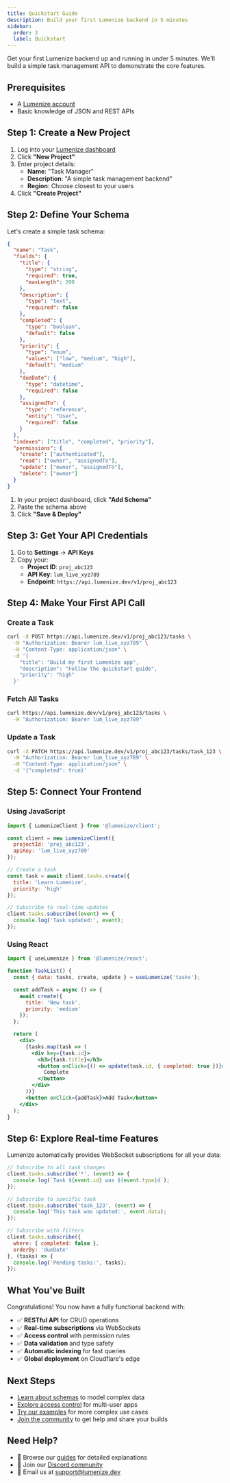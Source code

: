 ```yaml
---
title: Quickstart Guide
description: Build your first Lumenize backend in 5 minutes
sidebar:
  order: 3
  label: Quickstart
---
```


Get your first Lumenize backend up and running in under 5 minutes. We'll build a simple task management API to demonstrate the core features.

## Prerequisites

- A [Lumenize account](/docs/hosted/signup)
- Basic knowledge of JSON and REST APIs

## Step 1: Create a New Project

1. Log into your [Lumenize dashboard](https://app.lumenize.dev)
2. Click **"New Project"**
3. Enter project details:
   - **Name**: "Task Manager"
   - **Description**: "A simple task management backend"
   - **Region**: Choose closest to your users
4. Click **"Create Project"**

## Step 2: Define Your Schema

Let's create a simple task schema:

```json
{
  "name": "Task",
  "fields": {
    "title": {
      "type": "string",
      "required": true,
      "maxLength": 200
    },
    "description": {
      "type": "text",
      "required": false
    },
    "completed": {
      "type": "boolean",
      "default": false
    },
    "priority": {
      "type": "enum",
      "values": ["low", "medium", "high"],
      "default": "medium"
    },
    "dueDate": {
      "type": "datetime",
      "required": false
    },
    "assignedTo": {
      "type": "reference",
      "entity": "User",
      "required": false
    }
  },
  "indexes": ["title", "completed", "priority"],
  "permissions": {
    "create": ["authenticated"],
    "read": ["owner", "assignedTo"],
    "update": ["owner", "assignedTo"],
    "delete": ["owner"]
  }
}
```

1. In your project dashboard, click **"Add Schema"**
2. Paste the schema above
3. Click **"Save & Deploy"**

## Step 3: Get Your API Credentials

1. Go to **Settings** → **API Keys**
2. Copy your:
   - **Project ID**: `proj_abc123`
   - **API Key**: `lum_live_xyz789`
   - **Endpoint**: `https://api.lumenize.dev/v1/proj_abc123`

## Step 4: Make Your First API Call

### Create a Task

```bash
curl -X POST https://api.lumenize.dev/v1/proj_abc123/tasks \
  -H "Authorization: Bearer lum_live_xyz789" \
  -H "Content-Type: application/json" \
  -d '{
    "title": "Build my first Lumenize app",
    "description": "Follow the quickstart guide",
    "priority": "high"
  }'
```

### Fetch All Tasks

```bash
curl https://api.lumenize.dev/v1/proj_abc123/tasks \
  -H "Authorization: Bearer lum_live_xyz789"
```

### Update a Task

```bash
curl -X PATCH https://api.lumenize.dev/v1/proj_abc123/tasks/task_123 \
  -H "Authorization: Bearer lum_live_xyz789" \
  -H "Content-Type: application/json" \
  -d '{"completed": true}'
```

## Step 5: Connect Your Frontend

### Using JavaScript

```javascript
import { LumenizeClient } from '@lumenize/client';

const client = new LumenizeClient({
  projectId: 'proj_abc123',
  apiKey: 'lum_live_xyz789'
});

// Create a task
const task = await client.tasks.create({
  title: 'Learn Lumenize',
  priority: 'high'
});

// Subscribe to real-time updates
client.tasks.subscribe((event) => {
  console.log('Task updated:', event);
});
```

### Using React

```jsx
import { useLumenize } from '@lumenize/react';

function TaskList() {
  const { data: tasks, create, update } = useLumenize('tasks');

  const addTask = async () => {
    await create({
      title: 'New task',
      priority: 'medium'
    });
  };

  return (
    <div>
      {tasks.map(task => (
        <div key={task.id}>
          <h3>{task.title}</h3>
          <button onClick={() => update(task.id, { completed: true })}>
            Complete
          </button>
        </div>
      ))}
      <button onClick={addTask}>Add Task</button>
    </div>
  );
}
```

## Step 6: Explore Real-time Features

Lumenize automatically provides WebSocket subscriptions for all your data:

```javascript
// Subscribe to all task changes
client.tasks.subscribe('*', (event) => {
  console.log(`Task ${event.id} was ${event.type}d`);
});

// Subscribe to specific task
client.tasks.subscribe('task_123', (event) => {
  console.log('This task was updated:', event.data);
});

// Subscribe with filters
client.tasks.subscribe({
  where: { completed: false },
  orderBy: 'dueDate'
}, (tasks) => {
  console.log('Pending tasks:', tasks);
});
```

## What You've Built

Congratulations! You now have a fully functional backend with:

- ✅ **RESTful API** for CRUD operations
- ✅ **Real-time subscriptions** via WebSockets
- ✅ **Access control** with permission rules
- ✅ **Data validation** and type safety
- ✅ **Automatic indexing** for fast queries
- ✅ **Global deployment** on Cloudflare's edge

## Next Steps

- [Learn about schemas](/docs/getting-started/schemas) to model complex data
- [Explore access control](/docs/guides/access-control) for multi-user apps
- [Try our examples](/docs/examples) for more complex use cases
- [Join the community](/docs/community) to get help and share your builds

## Need Help?

- 📖 Browse our [guides](/docs/guides) for detailed explanations
- 💬 Join our [Discord community](https://discord.gg/lumenize)
- 📧 Email us at [support@lumenize.dev](mailto:support@lumenize.dev)
